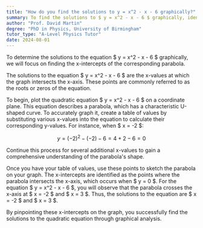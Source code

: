 ```yaml
---
title: "How do you find the solutions to y = x^2 - x - 6 graphically?"
summary: To find the solutions to $ y = x^2 - x - 6 $ graphically, identify the x-intercepts of the parabola.
author: "Prof. David Martin"
degree: "PhD in Physics, University of Birmingham"
tutor_type: "A-Level Physics Tutor"
date: 2024-08-01
---
```


To determine the solutions to the equation $ y = x^2 - x - 6 $ graphically, we will focus on finding the x-intercepts of the corresponding parabola.

The solutions to the equation $ y = x^2 - x - 6 $ are the x-values at which the graph intersects the x-axis. These points are commonly referred to as the roots or zeros of the equation.

To begin, plot the quadratic equation $ y = x^2 - x - 6 $ on a coordinate plane. This equation describes a parabola, which has a characteristic U-shaped curve. To accurately graph it, create a table of values by substituting various x-values into the equation to calculate their corresponding y-values. For instance, when $ x = -2 $:

$$
y = (-2)^2 - (-2) - 6 = 4 + 2 - 6 = 0
$$

Continue this process for several additional x-values to gain a comprehensive understanding of the parabola's shape.

Once you have your table of values, use these points to sketch the parabola on your graph. The x-intercepts are identified as the points where the parabola intersects the x-axis, which occurs when $ y = 0 $. For the equation $ y = x^2 - x - 6 $, you will observe that the parabola crosses the x-axis at $ x = -2 $ and $ x = 3 $. Thus, the solutions to the equation are $ x = -2 $ and $ x = 3 $.

By pinpointing these x-intercepts on the graph, you successfully find the solutions to the quadratic equation through graphical analysis.
    